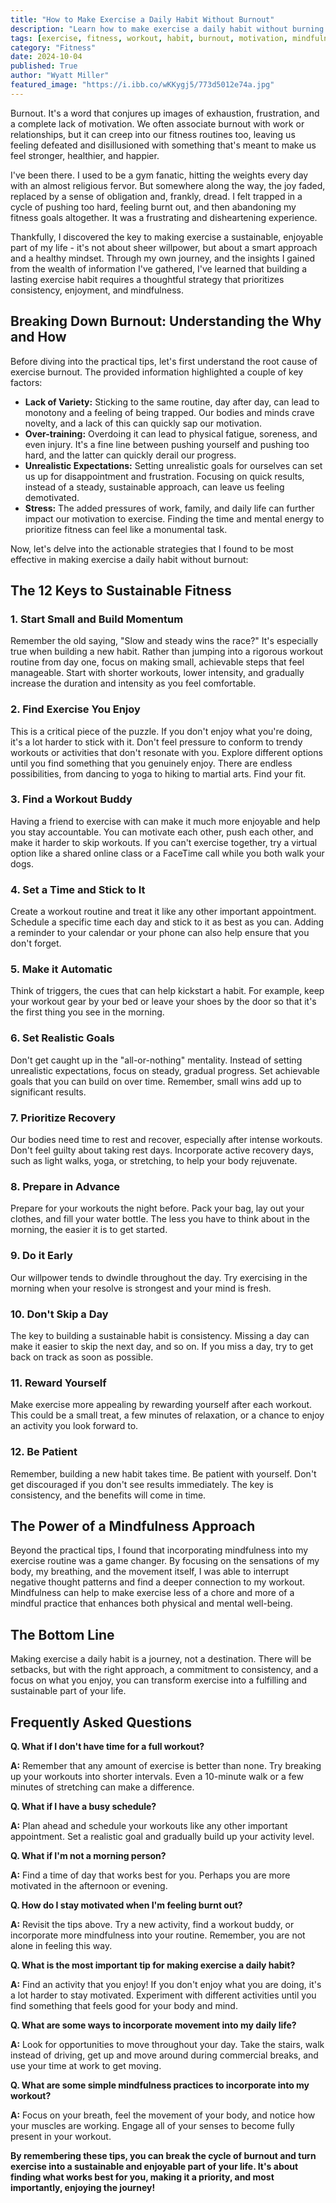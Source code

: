 ```yaml
---
title: "How to Make Exercise a Daily Habit Without Burnout"
description: "Learn how to make exercise a daily habit without burning out. This guide covers actionable tips for finding enjoyment, setting realistic goals, prioritizing recovery, and incorporating mindfulness into your routine."
tags: [exercise, fitness, workout, habit, burnout, motivation, mindfulness, routine, health, wellness]
category: "Fitness"
date: 2024-10-04
published: True
author: "Wyatt Miller"
featured_image: "https://i.ibb.co/wKKygj5/773d5012e74a.jpg"
---
```



Burnout. It's a word that conjures up images of exhaustion, frustration, and a complete lack of motivation.  We often associate burnout with work or relationships, but it can creep into our fitness routines too, leaving us feeling defeated and disillusioned with something that's meant to make us feel stronger, healthier, and happier. 

I've been there. I used to be a gym fanatic, hitting the weights every day with an almost religious fervor. But somewhere along the way, the joy faded, replaced by a sense of obligation and, frankly, dread.  I felt trapped in a cycle of pushing too hard, feeling burnt out, and then abandoning my fitness goals altogether. It was a frustrating and disheartening experience.

Thankfully, I discovered the key to making exercise a sustainable, enjoyable part of my life - it's not about sheer willpower, but about a smart approach and a healthy mindset.   Through my own journey, and the insights I gained from the wealth of information I've gathered, I've learned that building a lasting exercise habit requires a thoughtful strategy that prioritizes consistency, enjoyment, and mindfulness.  

##  Breaking Down Burnout: Understanding the Why and How 

Before diving into the practical tips, let's first understand the root cause of exercise burnout.  The provided information highlighted a couple of key factors:

* **Lack of Variety:**  Sticking to the same routine, day after day, can lead to monotony and a feeling of being trapped.  Our bodies and minds crave novelty, and a lack of this can quickly sap our motivation. 
* **Over-training:**  Overdoing it can lead to physical fatigue, soreness, and even injury.  It's a fine line between pushing yourself and pushing too hard, and the latter can quickly derail our progress.
* **Unrealistic Expectations:**  Setting unrealistic goals for ourselves can set us up for disappointment and frustration.   Focusing on quick results, instead of a steady, sustainable approach, can leave us feeling demotivated.
* **Stress:** The added pressures of work, family, and daily life can further impact our motivation to exercise.  Finding the time and mental energy to prioritize fitness can feel like a monumental task.

Now, let's delve into the actionable strategies that I found to be most effective in making exercise a daily habit without burnout:

## The 12 Keys to Sustainable Fitness 

### 1. Start Small and Build Momentum 

Remember the old saying, "Slow and steady wins the race?" It's especially true when building a new habit.  Rather than jumping into a rigorous workout routine from day one, focus on making small, achievable steps that feel manageable.  Start with shorter workouts, lower intensity, and gradually increase the duration and intensity as you feel comfortable.

### 2. Find Exercise You Enjoy

This is a critical piece of the puzzle. If you don't enjoy what you're doing, it's a lot harder to stick with it.   Don't feel pressure to conform to trendy workouts or activities that don't resonate with you. Explore different options until you find something that you genuinely enjoy. There are endless possibilities, from dancing to yoga to hiking to martial arts.  Find your fit.

### 3. Find a Workout Buddy 

Having a friend to exercise with can make it much more enjoyable and help you stay accountable.  You can motivate each other, push each other, and make it harder to skip workouts.   If you can't exercise together, try a virtual option like a shared online class or a FaceTime call while you both walk your dogs.

### 4. Set a Time and Stick to It

Create a workout routine and treat it like any other important appointment.   Schedule a specific time each day and stick to it as best as you can.   Adding a reminder to your calendar or your phone can also help ensure that you don't forget.

### 5. Make it Automatic

  Think of triggers, the cues that can help kickstart a habit.   For example, keep your workout gear by your bed or leave your shoes by the door so that it's the first thing you see in the morning.  
  
### 6.  Set Realistic Goals

  Don't get caught up in the "all-or-nothing" mentality. Instead of setting unrealistic expectations, focus on steady, gradual progress.  Set achievable goals that you can build on over time.  Remember, small wins add up to significant results.

### 7.  Prioritize Recovery

Our bodies need time to rest and recover, especially after intense workouts.  Don't feel guilty about taking rest days.  Incorporate active recovery days, such as light walks, yoga, or stretching, to help your body rejuvenate.

### 8.  Prepare in Advance

  Prepare for your workouts the night before.  Pack your bag, lay out your clothes, and fill your water bottle.  The less you have to think about in the morning, the easier it is to get started.

### 9.  Do it Early

Our willpower tends to dwindle throughout the day.  Try exercising in the morning when your resolve is strongest and your mind is fresh.

### 10.  Don't Skip a Day

The key to building a sustainable habit is consistency.  Missing a day can make it easier to skip the next day, and so on.  If you miss a day, try to get back on track as soon as possible. 

### 11.  Reward Yourself 

  Make exercise more appealing by rewarding yourself after each workout.  This could be a small treat, a few minutes of relaxation, or a chance to enjoy an activity you look forward to.

### 12.  Be Patient 

Remember, building a new habit takes time. Be patient with yourself. Don't get discouraged if you don't see results immediately.  The key is consistency, and the benefits will come in time.

##  The Power of a Mindfulness Approach

Beyond the practical tips, I found that incorporating mindfulness into my exercise routine was a game changer.   By focusing on the sensations of my body, my breathing, and the movement itself, I was able to interrupt negative thought patterns and find a deeper connection to my workout.  Mindfulness can help to make exercise less of a chore and more of a mindful practice that enhances both physical and mental well-being.

##  The Bottom Line

Making exercise a daily habit is a journey, not a destination.  There will be setbacks, but with the right approach, a commitment to consistency, and a focus on what you enjoy, you can transform exercise into a fulfilling and sustainable part of your life.

## Frequently Asked Questions

**Q. What if I don't have time for a full workout?**

**A:** Remember that any amount of exercise is better than none.  Try breaking up your workouts into shorter intervals. Even a 10-minute walk or a few minutes of stretching can make a difference. 

**Q.  What if I have a busy schedule?**

**A:**   Plan ahead and schedule your workouts like any other important appointment.  Set a realistic goal and gradually build up your activity level.  

**Q.  What if I'm not a morning person?**

**A:**  Find a time of day that works best for you.  Perhaps you are more motivated in the afternoon or evening.  

**Q.  How do I stay motivated when I'm feeling burnt out?**

**A:**  Revisit the tips above.  Try a new activity, find a workout buddy, or incorporate more mindfulness into your routine.  Remember, you are not alone in feeling this way.

**Q.  What is the most important tip for making exercise a daily habit?**

**A:**  Find an activity that you enjoy!  If you don't enjoy what you are doing, it's a lot harder to stay motivated.  Experiment with different activities until you find something that feels good for your body and mind.

**Q.  What are some ways to incorporate movement into my daily life?**

**A:**  Look for opportunities to move throughout your day.   Take the stairs, walk instead of driving, get up and move around during commercial breaks, and use your time at work to get moving.

**Q.  What are some simple mindfulness practices to incorporate into my workout?**

**A:**   Focus on your breath, feel the movement of your body, and notice how your muscles are working.  Engage all of your senses to become fully present in your workout.

**By remembering these tips, you can  break the cycle of burnout and turn exercise into a sustainable and enjoyable part of your life.  It's about finding what works best for you, making it a priority, and most importantly, enjoying the journey!**
